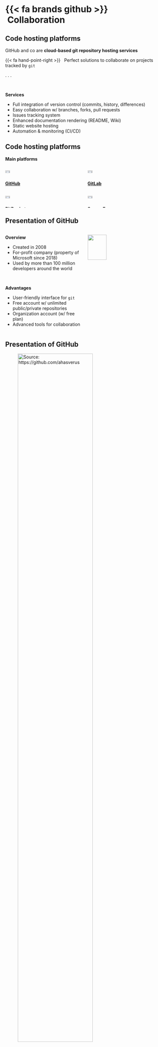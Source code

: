 # {{< fa brands github >}} &nbsp;Collaboration

## Code hosting platforms

GitHub and co are **cloud-based git repository hosting services**

{{< fa hand-point-right >}} &nbsp;
Perfect solutions to collaborate on projects tracked by `git`

. . .

<br>

**Services**

- Full integration of version control (commits, history, differences)
- Easy collaboration w/ branches, forks, pull requests
- Issues tracking system
- Enhanced documentation rendering (README, Wiki)
- Static website hosting
- Automation & monitoring (CI/CD)


## Code hosting platforms

**Main platforms**

::::{ .columns }
:::{ .column width="50%" .center}
![](img/github-logo.png){width="25%"}
<br>
[**GitHub**](https://github.com/)

<br>
![](img/bitbucket-logo.png){width="25%"}
<br>
[**BitBucket**](https://bitbucket.org/)
:::
:::{ .column width="50%" .center}
![](img/gitlab-logo.png){width="25%"}
<br>
[**GitLab**](https://gitlab.com/)

<br>
![](img/sourceforge-logo.png){width="25%"}
<br>
[**SourceForge**](https://sourceforge.net/)
:::
::::



## Presentation of GitHub

::::{ .columns }
:::{ .column width="50%"}
**Overview**

- Created in 2008
- For-profit company (property of Microsoft since 2018)
- Used by more than 100 million developers around the world

<br>

**Advantages**

- User-friendly interface for `git`
- Free account w/ unlimited public/private repositories
- Organization account (w/ free plan)
- Advanced tools for collaboration
:::
:::{ .column width="50%" .center}
![](img/github-logo.png){width="50%"}
:::
::::


## Presentation of GitHub

::: {.center}
![_Source:_ <https://github.com/ahasverus>](img/github-homepage.png){width="75%"}
:::


## Presentation of GitHub

::: {.center}
![_Source:_ <https://github.com/frbcesab>](img/github-organization.png){width="75%"}
:::



## Presentation of GitHub


::: {.center}
![_Source:_ <https://github.com/frbcesab/rwoslite>](img/github-repo.png){width="75%"}
:::


## Create a repository

::: {.center}
![](img/github-newrepo-1.png){width="75%"}
:::


## Create a repository

::: {.center}
![](img/github-newrepo-2.png){width="75%"}
:::



## Create a repository

::: {.center}
![](img/github-newrepo-3.png){width="75%"}
:::



## Clone a repository

::: {.center}
![](img/github-newrepo-4.png){width="75%"}
:::



## Clone a repository

**On a terminal**

::::{ .columns }
:::{ .column width="50%" align="left"}
```bash
# Change path
cd path/to/store/repository

# Clone repository (SSH)
git clone git@github.com:ahasverus/projectname.git

# Clone repository (HTTPS)
# git clone https://github.com/ahasverus/projectname.git

# Go to repo
cd projectname
```
:::
:::{ .column width="50%" }
:::
::::




## Clone a repository w/ RStudio

<br>

:::: {.columns}
::: {.column width="33%" .center}
![Select `Version Control`](img/rstudio-project.png){width="100%"}
:::
::: {.column width="33%" .center}
![Select `Git`](img/rstudio-clone-1.png){width="100%"}
:::
::: {.column width="33%" .center}
![Copy the URL and fill all the fields](img/rstudio-clone-2.png){width="100%"}
:::
::::



## Clone a repository w/ RStudio

::: {.center}
![](img/rstudio-clone-3.png){width="80%"}
:::



## Working w/ GitHub

{{< fa hand-point-right >}} &nbsp;Add a new file: `README.md`

::::{ .columns }
:::{ .column width="60%"}
![](img/git-workflow-11.png){width=100%}
:::
:::{ .column width="40%"}
<br>
```bash
git status

# On branch main
# Your branch is up to date with 'origin/main'
#
# Untracked files:
#   README.md
# 
# Nothing added to commit but untracked files present
# Use "git add <file>..." to track
```
:::
::::




## Working w/ GitHub

{{< fa hand-point-right >}} &nbsp;`Stage` changes

::::{ .columns }
:::{ .column width="60%"}
![](img/git-workflow-12.png){width=100%}
:::
:::{ .column width="40%"}
<br>
```bash
git add .
```

<br>
```bash
git status

# On branch main
# Your branch is up to date with 'origin/main'
#
# Changes to be committed:
#   (use "git restore --staged <file>..." to unstage)
#   new file:   README.md
```
:::
::::


## Working w/ GitHub

{{< fa hand-point-right >}} &nbsp;`Commit` changes

::::{ .columns }
:::{ .column width="60%"}
![](img/git-workflow-13.png){width=100%}
:::
:::{ .column width="40%"}
<br>
```bash
git commit -m "add README"
```

<br>
```bash
git status

# On branch main
# Your branch is ahead of 'origin/main' by 1 commit.
#   (use "git push" to publish your local commits)
# 
# nothing to commit, working tree clean
```
:::
::::


## Working w/ GitHub

{{< fa hand-point-right >}} &nbsp;`Push` changes to remote

::::{ .columns }
:::{ .column width="60%"}
![](img/git-workflow-14.png){width=100%}
:::
:::{ .column width="40%"}
<br>
```bash
git push

# Sometimes, you'll need to use:
git push -u origin main
```

<br>
```bash
git status

# On branch main
# Your branch is up to date with 'origin/main'.
# 
# nothing to commit, working tree clean
```
:::
::::


## Working w/ GitHub

{{< fa hand-point-right >}} &nbsp;`Pull` changes from remote

::::{ .columns }
:::{ .column width="60%"}
![](img/git-workflow-15.png){width=100%}
:::
:::{ .column width="40%"}
:::
::::


## Working w/ GitHub

{{< fa hand-point-right >}} &nbsp;`Pull` changes from remote

::::{ .columns }
:::{ .column width="60%"}
![](img/git-workflow-16.png){width=100%}
:::
:::{ .column width="40%"}
<br>
```bash
git pull
```

<br>
```bash
git status

# On branch main
# Your branch is up to date with 'origin/main'.
# 
# nothing to commit, working tree clean
```
:::
::::

## Help me, I can't push!

When you try to push, you might see this following error message:

::::{ .columns }
:::{ .column width="60%"}
```bash
git push

# To github.com:ahasverus/projectname.git
#  ! [rejected]        main -> main (fetch first)
#
# error: failed to push some refs to 'github.com:ahasverus/projectname.git'
#
# hint: Updates were rejected because the remote contains work that you do
# hint: not have locally. This is usually caused by another repository pushing
# hint: to the same ref. You may want to first integrate the remote changes
# hint: (e.g., 'git pull ...') before pushing again.
# hint: See the 'Note about fast-forwards' in 'git push --help' for details.
```
:::
:::{ .column width="40%"}
:::
::::

. . .

<br>

{{< fa lightbulb >}} &nbsp;Just `git pull` and try to `git push` again


## Help me, I can't pull!

When you try to pull, you might see this following error message:

::::{ .columns }
:::{ .column width="60%"}
```bash
git pull

# [...]
# Auto-merging README.md
# CONFLICT (content): Merge conflict in README.md
#
# error: could not apply b8302e6... edit README
#
# hint: Resolve all conflicts manually, mark them as resolved with
# hint: "git add/rm <conflicted_files>", then run "git rebase --continue".
# hint: You can instead skip this commit: run "git rebase --skip".
# hint: To abort and get back to the state before "git rebase", 
# hint: run "git rebase --abort".
```
:::
:::{ .column width="40%"}
:::
::::

. . .

<br>

{{< fa hand-point-right >}} &nbsp;Welcome in the wonderful world of `git` **conflicts**


## Resolving conflicts

**What is a (lexical) conflict?**

A `git` conflict appears when two versions cannot be merged by `git` because changes have been made to the same lines.

. . .

<br>

::::{ .columns }
:::{ .column width="50%"}
`README.md` - **Version A**

```md
# The SURPRISE pizza

An amazing surprise of the dev team dedicated just to your fancy
thirst for fortune and originality.
```
:::
:::{ .column width="50%"}
`README.md` - **Version B**

```md
# The Surprise Pizza

An amazing surprise of the dev team dedicated just to your fancy
thirst for fortune and originality.
```
:::
::::

. . .



::::{ .columns }
:::{ .column width="50%"}
<br>

`Git` will identify conflicts in files:

```md
<<<<<<< HEAD
# The SURPRISE pizza
=======
# The Surprise Pizza
>>>>>>> b8302e6 (edit README)

An amazing surprise of the dev team dedicated just to your fancy
thirst for fortune and originality.
```
:::
:::{ .column width="50%"}
:::
::::


. . .

<br>

{{< fa hand-point-right >}} &nbsp;You have to decide which version you want to keep.



## Resolving conflicts

**What is a (lexical) conflict?**

A `git` conflict appears when two versions cannot be merged by `git` because changes have been made to the same lines.


<br>

::::{ .columns }
:::{ .column width="50%"}
`README.md` - **Version A**

```md
# The SURPRISE pizza

An amazing surprise of the dev team dedicated just to your fancy
thirst for fortune and originality.
```
:::
:::{ .column width="50%"}
`README.md` - **Version B**

```md
# The Surprise Pizza

An amazing surprise of the dev team dedicated just to your fancy
thirst for fortune and originality.
```
:::
::::



::::{ .columns }
:::{ .column width="50%"}
<br>

`Git` will identify conflicts in files:

```md
<<<<<<< HEAD
# The SURPRISE pizza
=======
# The Surprise Pizza
>>>>>>> b8302e6 (edit README)

An amazing surprise of the dev team dedicated just to your fancy
thirst for fortune and originality.
```
:::
:::{ .column width="50%"}
<br>

`README.md` - **Final version**

```md
# My wonderful pizza

An amazing surprise of the dev team dedicated just to your fancy
thirst for fortune and originality.
```
:::
::::



<br>

{{< fa hand-point-right >}} &nbsp;You have to decide which version you want to keep.



## Collaboration - GitHub Flow

<br>

::: {.center}
![__Source:__ <https://edav.info/github.html>](img/github-flow.png){width="60%"}
:::



## Working w/ issues

...
